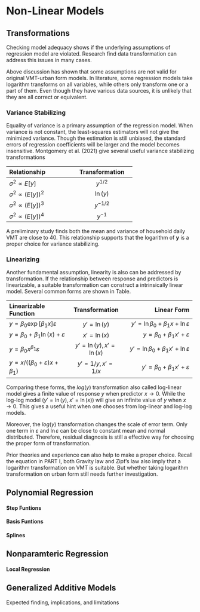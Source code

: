 # Non-Linear Models

## Transformations

Checking model adequacy shows if the underlying assumptions of regression model are violated. Research find data transformation can address this issues in many cases.

Above discussion has shown that some assumptions are not valid for original VMT-urban form models. In literature, some regression models take logarithm transforms on all variables, while others only transform one or a part of them. Even though they have various data sources, it is unlikely that they are all correct or equivalent.

### Variance Stabilizing

Equality of variance is a primary assumption of the regression model. 
When variance is not constant, the least-squares estimators will not give the minimized variance.
Though the estimation is still unbiased, the standard errors of regression coefficients will be larger and the model becomes insensitive.
Montgomery et al. (2021) give several useful variance stabilizing transformations

+----------------------------+------------------+
| Relationship               | Transformation   |
+:===========================+:================:+
| $\sigma^2\propto E[y]$     | $y^{1/2}$        |
+----------------------------+------------------+
| $\sigma^2\propto (E[y])^2$ | $\ln(y)$         |
+----------------------------+------------------+
| $\sigma^2\propto (E[y])^3$ | $y^{-1/2}$       |
+----------------------------+------------------+
| $\sigma^2\propto (E[y])^4$ | $y^{-1}$         |
+----------------------------+------------------+

A preliminary study finds both the mean and variance of household daily VMT are close to 40.
This relationship supports that the logarithm of $\mathbf{y}$ is a proper choice for variance stabilizing.

### Linearizing

Another fundamental assumption, linearity is also can be addressed by transformation.
If the relationship between response and predictors is linearizable, a suitable transformation can construct a intrinsically linear model. 
Several common forms are shown in Table.

+--------------------------------------+----------------------+-------------------------------------------+
| Linearizable Function                | Transformation       | Linear Form                               |
+:=====================================+:====================:+==========================================:+
| $y=\beta_0\exp[\beta_1x]\varepsilon$ | $y'=\ln(y)$          | $y'=\ln \beta_0 +\beta_1x +\ln\varepsilon$|
+--------------------------------------+----------------------+-------------------------------------------+
| $y=\beta_0+\beta_1\ln(x)+\varepsilon$| $x'=\ln(x)$          | $y=\beta_0 +\beta_1x'+\varepsilon$        |
+--------------------------------------+----------------------+-------------------------------------------+
| $y=\beta_0x^{\beta_1}\varepsilon$    | $y'=\ln(y),x'=\ln(x)$| $y'=\ln\beta_0 +\beta_1x' +\ln\varepsilon$|
+--------------------------------------+----------------------+-------------------------------------------+
|$y=x/((\beta_0+\varepsilon)x+\beta_1)$|$y'=1/y,x'=1/x$       | $y'=\beta_0 +\beta_1x' +\varepsilon$      |
+--------------------------------------+----------------------+-------------------------------------------+

Comparing these forms, the $log(y)$ transformation also called log-linear model gives a finite value of response $y$ when predictor $x\to  0$. 
While the log-log model ($y'=\ln(y),x'=\ln(x)$) will give an infinite value of $y$ when $x\to  0$. 
This gives a useful hint when one chooses from log-linear and log-log models.

Moreover, the $log(y)$ transformation changes the scale of error term.
Only one term in $\varepsilon$ and $\ln\varepsilon$ can be close to constant mean and normal distributed.
Therefore, residual diagnosis is still a effective way for choosing the proper form of transformation.

Prior theories and experience can also help to make a proper choice.
Recall the equation in PART I, both Gravity law and Zipf's law also imply that a logarithm transformation on VMT is suitable. But whether taking logarithm transformation on urban form still needs further investigation.


## Polynomial Regression

#### Step Funtions

#### Basis Funtions

#### Splines

## Nonparamteric Regression

#### Local Regression

## Generalized Additive Models

Expected finding, implications, and limitations
